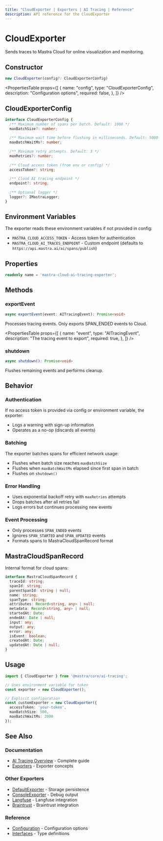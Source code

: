 ```yaml
---
title: "CloudExporter | Exporters | AI Tracing | Reference"
description: API reference for the CloudExporter
---
```



# CloudExporter

Sends traces to Mastra Cloud for online visualization and monitoring.

## Constructor

```typescript
new CloudExporter(config?: CloudExporterConfig)
```

<PropertiesTable
  props={[
    {
      name: "config",
      type: "CloudExporterConfig",
      description: "Configuration options",
      required: false,
    },
  ]}
/>

## CloudExporterConfig

```typescript
interface CloudExporterConfig {
  /** Maximum number of spans per batch. Default: 1000 */
  maxBatchSize?: number;
  
  /** Maximum wait time before flushing in milliseconds. Default: 5000 */
  maxBatchWaitMs?: number;
  
  /** Maximum retry attempts. Default: 3 */
  maxRetries?: number;
  
  /** Cloud access token (from env or config) */
  accessToken?: string;
  
  /** Cloud AI tracing endpoint */
  endpoint?: string;
  
  /** Optional logger */
  logger?: IMastraLogger;
}
```

## Environment Variables

The exporter reads these environment variables if not provided in config:

- `MASTRA_CLOUD_ACCESS_TOKEN` - Access token for authentication
- `MASTRA_CLOUD_AI_TRACES_ENDPOINT` - Custom endpoint (defaults to `https://api.mastra.ai/ai/spans/publish`)

## Properties

```typescript
readonly name = 'mastra-cloud-ai-tracing-exporter';
```

## Methods

### exportEvent

```typescript
async exportEvent(event: AITracingEvent): Promise<void>
```

Processes tracing events. Only exports SPAN_ENDED events to Cloud.

<PropertiesTable
  props={[
    {
      name: "event",
      type: "AITracingEvent",
      description: "The tracing event to export",
      required: true,
    },
  ]}
/>

### shutdown

```typescript
async shutdown(): Promise<void>
```

Flushes remaining events and performs cleanup.

## Behavior

### Authentication

If no access token is provided via config or environment variable, the exporter:
- Logs a warning with sign-up information
- Operates as a no-op (discards all events)

### Batching

The exporter batches spans for efficient network usage:
- Flushes when batch size reaches `maxBatchSize`
- Flushes when `maxBatchWaitMs` elapsed since first span in batch
- Flushes on `shutdown()`

### Error Handling

- Uses exponential backoff retry with `maxRetries` attempts
- Drops batches after all retries fail
- Logs errors but continues processing new events

### Event Processing

- Only processes `SPAN_ENDED` events
- Ignores `SPAN_STARTED` and `SPAN_UPDATED` events
- Formats spans to MastraCloudSpanRecord format

## MastraCloudSpanRecord

Internal format for cloud spans:

```typescript
interface MastraCloudSpanRecord {
  traceId: string;
  spanId: string;
  parentSpanId: string | null;
  name: string;
  spanType: string;
  attributes: Record<string, any> | null;
  metadata: Record<string, any> | null;
  startedAt: Date;
  endedAt: Date | null;
  input: any;
  output: any;
  error: any;
  isEvent: boolean;
  createdAt: Date;
  updatedAt: Date | null;
}
```

## Usage

```typescript
import { CloudExporter } from '@mastra/core/ai-tracing';

// Uses environment variable for token
const exporter = new CloudExporter();

// Explicit configuration
const customExporter = new CloudExporter({
  accessToken: 'your-token',
  maxBatchSize: 500,
  maxBatchWaitMs: 2000
});
```

## See Also

### Documentation
- [AI Tracing Overview](/observability/ai-tracing/overview/overview) - Complete guide
- [Exporters](/observability/ai-tracing/overview/overview#exporters) - Exporter concepts

### Other Exporters
- [DefaultExporter](/reference/observability/ai-tracing/exporters/default-exporter) - Storage persistence
- [ConsoleExporter](/reference/observability/ai-tracing/exporters/console-exporter) - Debug output
- [Langfuse](/reference/observability/ai-tracing/exporters/langfuse) - Langfuse integration
- [Braintrust](/reference/observability/ai-tracing/exporters/braintrust) - Braintrust integration

### Reference
- [Configuration](/reference/observability/ai-tracing/configuration) - Configuration options
- [Interfaces](/reference/observability/ai-tracing/interfaces) - Type definitions
